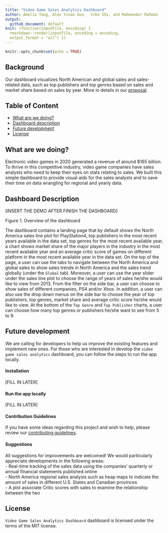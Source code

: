---
title: "Video Game Sales Analytics Dashboard"
author: Amelia Tang, Alex Yinan Guo,  Yike Shi, and Mahmoodur Rahman
output:
  github_document: default
knit: (function(inputFile, encoding) {
  rmarkdown::render(inputFile, encoding = encoding,
  output_format = "all") })
---

```{r setup, include=FALSE}
knitr::opts_chunk$set(echo = TRUE)
```

## Background

Our dashboard visualizes North American and global sales and sales-related data, such as top publishers and top genres based on sales and market share based on sales by year. More in details in our [proposal](https://github.com/UBC-MDS/video_game_sales_dashboard_R/blob/main/doc/proposal.md).


## Table of Content
* [What are we doing?](#what-are-we-doing)
* [Dashboard description](#dashboard-description)
* [Future development](#future-development)
* [License](#license)

## What are we doing? 

Electronic video games in 2020 generated a revenue of around $165 billion. To thrive in this competitive industry, video game companies have sales analysts who need to keep their eyes on stats relating to sales. We built this simple dashboard to provide visual aids for the sales analysts and to save their time on data wrangling for regional and yearly data. 


## Dashboard Description

[INSERT THE DEMO AFTER FINISH THE DASHBOARD]

  Figure 1. Overview of the dashboard
</p>

The dashboard contains a landing page that by default shows the North America sales line plot for PlayStation4, top publishers in the most recent years available in the data set, top genres for the most recent available year, a chart shows market share of the major players in the industry in the most recent available year and an average critic score of games on different platform in the most recent available year in the data set. On the top of the page, a user can use the tabs to navigate between the North America and global sales to show sales trends in North America and the sales trend globally (under the `Global` tab). Moreover, a user can use the year slider under the sales line plot to choose the range of years of sales he/she would like to view from 2013. From the filter on the side bar, a user can choose to show sales of different companies, PS4 and/or Xbox. In addition, a user can also use the drop down menus on the side bar to choose the year of top publishers, top genres, market share and average critic score he/she would like to view. At the bottom of the `Top Genre` and `Top Publisher` charts, a user can choose how many top genres or publishers he/she want to see from 5 to 9.

## Future development

We are calling for developers to help us improve the existing features and implement new ones. For those who are interested in develop the `video game sales analytics` dashboard, you can follow the steps to run the app locally. 

#### Installation 

[FILL IN LATER]

#### Run the app locally

[FILL IN LATER]


#### Contribution Guidelines 

If you have some ideas regarding this project and wish to help, please review our [contributing guidelines](CONTRIBUTING.md).


#### Suggestions

All suggestions for improvements are welcomed! We would particularly appreciate developments in the following areas: 
<br>- Real-time tracking of the sales data using the companies' quarterly or annual financial statements published online 
<br>- North America regional sales analysis such as heap maps to indicate the amount of sales in different U.S. States and Canadian provinces 
<br>- A plot associate Critic scores with sales to examine the relationship between the two

## License

`Video Game Sales Analytics Dashboard` dashboard is licensed under the terms of the MIT license.
